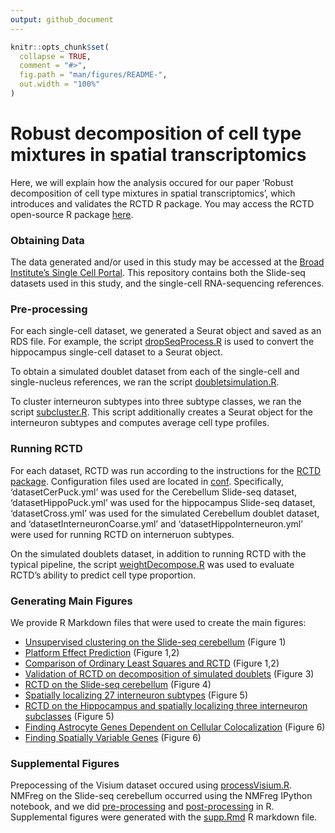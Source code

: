 ```yaml
---
output: github_document
---
```


<!-- README.md is generated from README.Rmd. Please edit that file -->

```r
knitr::opts_chunk$set(
  collapse = TRUE,
  comment = "#>",
  fig.path = "man/figures/README-",
  out.width = "100%"
)
```

# Robust decomposition of cell type mixtures in spatial transcriptomics

<!-- badges: start -->
<!-- badges: end -->

Here, we will explain how the analysis occured for our paper 'Robust decomposition of cell type mixtures in spatial transcriptomics',
which introduces and validates the RCTD R package. You may access the RCTD open-source R package [here](https://github.com/dmcable/RCTD).

### Obtaining Data

The data generated and/or used in this study may be accessed at the [Broad Institute's Single Cell Portal](https://singlecell.broadinstitute.org/single_cell/study/SCP948). This repository contains 
both the Slide-seq datasets used in this study, and the single-cell RNA-sequencing references.

### Pre-processing

For each single-cell dataset, we generated a Seurat object and saved as an RDS file. For example, the script
[dropSeqProcess.R](https://github.com/dmcable/RCTD/tree/dev/AnalysisPaper/Rscripts/dropSeqProcess.R) is used to
convert the hippocampus single-cell dataset to a Seurat object.

To obtain a simulated doublet dataset from each of the single-cell and single-nucleus references, we ran the script
[doubletsimulation.R](https://github.com/dmcable/RCTD/tree/dev/AnalysisPaper/Rscripts/doubletsimulation.R).

To cluster interneuron subtypes into three subtype classes, we ran the script [subcluster.R](https://github.com/dmcable/RCTD/tree/dev/AnalysisPaper/Rscripts/subcluster.R). This script additionally 
creates a Seurat object for the interneuron subtypes and computes average cell type profiles.

### Running RCTD

For each dataset, RCTD was run according to the instructions for the [RCTD package](https://github.com/dmcable/RCTD). Configuration
files used are located in [conf](https://github.com/dmcable/RCTD/tree/dev/AnalysisPaper/conf). Specifically, 'datasetCerPuck.yml' was
used for the Cerebellum Slide-seq dataset, 'datasetHippoPuck.yml' was used for the hippocampus Slide-seq dataset, 'datasetCross.yml' was used 
for the simulated Cerebellum doublet dataset, and 'datasetInterneuronCoarse.yml' and 'datasetHippoInterneuron.yml' were used for running RCTD on
interneruon subtypes.

On the simulated doublets dataset, in addition to running RCTD with the typical pipeline, the script [weightDecompose.R](https://github.com/dmcable/RCTD/tree/dev/AnalysisPaper/Rscripts/weightDecompose.R) was used to evaluate RCTD's ability to predict
cell type proportion.

### Generating Main Figures

We provide R Markdown files that were used to create the main figures:

* [Unsupervised clustering on the Slide-seq cerebellum](https://github.com/dmcable/RCTD/tree/dev/AnalysisPaper/MainFigures/figure1.html) (Figure 1)
* [Platform Effect Prediction](https://github.com/dmcable/RCTD/tree/dev/AnalysisPaper/MainFigures/figure2-platform-effect.html) (Figure 1,2)
* [Comparison of Ordinary Least Squares and RCTD](https://github.com/dmcable/RCTD/tree/dev/AnalysisPaper/MainFigures/figure2.html) (Figure 1,2)
* [Validation of RCTD on decomposition of simulated doublets](https://github.com/dmcable/RCTD/tree/dev/AnalysisPaper/MainFigures/figure3.html) (Figure 3)
* [RCTD on the Slide-seq cerebellum](https://github.com/dmcable/RCTD/tree/dev/AnalysisPaper/MainFigures/figure4.html) (Figure 4)
* [Spatially localizing 27 interneuron subtypes](https://github.com/dmcable/RCTD/tree/dev/AnalysisPaper/MainFigures/figure5-all.html) (Figure 5)
* [RCTD on the Hippocampus and spatially localizing three interneuron subclasses](https://github.com/dmcable/RCTD/tree/dev/AnalysisPaper/MainFigures/figure5-interneurons.html) (Figure 5)
* [Finding Astrocyte Genes Dependent on Cellular Colocalization](https://github.com/dmcable/RCTD/tree/dev/AnalysisPaper/MainFigures/figure6-astrocytes.html) (Figure 6)
* [Finding Spatially Variable Genes](https://github.com/dmcable/RCTD/tree/dev/AnalysisPaper/MainFigures/figure6-spatialgenes.html) (Figure 6)

### Supplemental Figures

Prepocessing of the Visium dataset occured using [processVisium.R](https://github.com/dmcable/RCTD/tree/dev/AnalysisPaper/Rscripts/processVisium.R). NMFreg on the Slide-seq cerebellum occurred using the NMFreg IPython notebook, and we did [pre-processing](https://github.com/dmcable/RCTD/tree/dev/AnalysisPaper/Rscripts/prepareNMF.R) and [post-processing](https://github.com/dmcable/RCTD/tree/dev/AnalysisPaper/Rscripts/processNMF.R) in R. Supplemental figures were generated with the [supp.Rmd](https://github.com/dmcable/RCTD/tree/dev/AnalysisPaper/SuppFigures/supp.Rmd) R markdown file.

